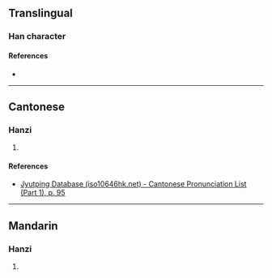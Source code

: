 {{character info}}
==Translingual==

===Han character===
{{Han char|rn=38|rad=女|as=11|sn=14|four=|canj=VTLM|ids=⿰女堇}}

====References====
* {{Han ref|kx=0270.050|dkj=06660|dj=0538.010|hdz=21075.080|uh=5AE4|ud=23268}}

----

==Cantonese==

===Hanzi===
{{yue-hanzi|jyut=[[gan2]]|y=gan2}}

# {{rfdef|yue|sort=女11}}

====References====
* [http://www.iso10646hk.net/jp/document/download.jsp Jyutping Database (iso10646hk.net) - Cantonese Pronunciation List (Part 1), p. 95]

----

==Mandarin==

===Hanzi===
{{cmn-hanzi|pin=[[jǐn]] ([[jin3]]), [[jìn]] ([[jin4]])|wg=chin<sup>3</sup>, chin<sup>4</sup>}}

# {{rfdef|cmn|sort=女11}}